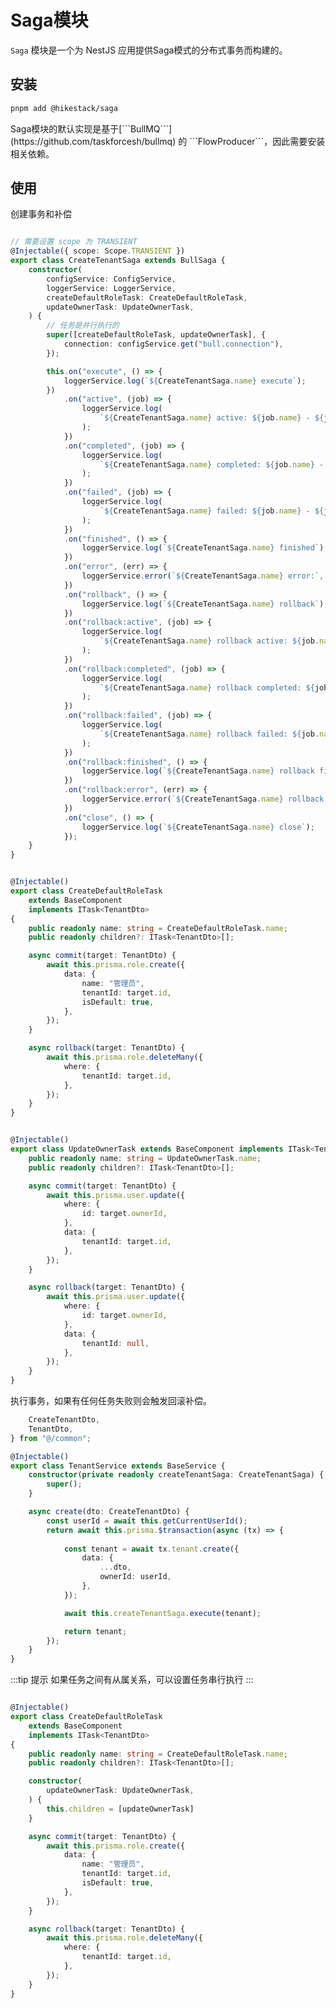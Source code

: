 
# Saga模块

```Saga``` 模块是一个为 NestJS 应用提供Saga模式的分布式事务而构建的。

## 安装

```sh npm2yarn
pnpm add @hikestack/saga
```

<Callout type="info">
Saga模块的默认实现是基于[```BullMQ```](https://github.com/taskforcesh/bullmq) 的 ```FlowProducer```，因此需要安装相关依赖。
</Callout>

## 使用

创建事务和补偿

```ts showLineNumbers filename="create-tenant.saga.ts" {4-10,14-20}

// 需要设置 scope 为 TRANSIENT
@Injectable({ scope: Scope.TRANSIENT }) 
export class CreateTenantSaga extends BullSaga {
	constructor(
		configService: ConfigService,
		loggerService: LoggerService,
		createDefaultRoleTask: CreateDefaultRoleTask,
		updateOwnerTask: UpdateOwnerTask,
	) {
        // 任务是并行执行的
		super([createDefaultRoleTask, updateOwnerTask], {
			connection: configService.get("bull.connection"),
		});

		this.on("execute", () => {
			loggerService.log(`${CreateTenantSaga.name} execute`);
		})
			.on("active", (job) => {
				loggerService.log(
					`${CreateTenantSaga.name} active: ${job.name} - ${job.id}`,
				);
			})
			.on("completed", (job) => {
				loggerService.log(
					`${CreateTenantSaga.name} completed: ${job.name} - ${job.id}`,
				);
			})
			.on("failed", (job) => {
				loggerService.log(
					`${CreateTenantSaga.name} failed: ${job.name} - ${job.id}`,
				);
			})
			.on("finished", () => {
				loggerService.log(`${CreateTenantSaga.name} finished`);
			})
			.on("error", (err) => {
				loggerService.error(`${CreateTenantSaga.name} error:`, err);
			})
			.on("rollback", () => {
				loggerService.log(`${CreateTenantSaga.name} rollback`);
			})
			.on("rollback:active", (job) => {
				loggerService.log(
					`${CreateTenantSaga.name} rollback active: ${job.name} - ${job.id}`,
				);
			})
			.on("rollback:completed", (job) => {
				loggerService.log(
					`${CreateTenantSaga.name} rollback completed: ${job.name} - ${job.id}`,
				);
			})
			.on("rollback:failed", (job) => {
				loggerService.log(
					`${CreateTenantSaga.name} rollback failed: ${job.name} - ${job.id}`,
				);
			})
			.on("rollback:finished", () => {
				loggerService.log(`${CreateTenantSaga.name} rollback finished`);
			})
			.on("rollback:error", (err) => {
				loggerService.error(`${CreateTenantSaga.name} rollback error:`, err);
			})
			.on("close", () => {
				loggerService.log(`${CreateTenantSaga.name} close`);
			});
	}
}
```

```ts showLineNumbers filename="create-default-role.task.ts"

@Injectable()
export class CreateDefaultRoleTask
	extends BaseComponent
	implements ITask<TenantDto>
{
	public readonly name: string = CreateDefaultRoleTask.name;
	public readonly children?: ITask<TenantDto>[];

	async commit(target: TenantDto) {
		await this.prisma.role.create({
			data: {
				name: "管理员",
				tenantId: target.id,
				isDefault: true,
			},
		});
	}

	async rollback(target: TenantDto) {
		await this.prisma.role.deleteMany({
			where: {
				tenantId: target.id,
			},
		});
	}
}
```

```ts showLineNumbers filename="update-owner.task.ts"

@Injectable()
export class UpdateOwnerTask extends BaseComponent implements ITask<TenantDto> {
	public readonly name: string = UpdateOwnerTask.name;
	public readonly children?: ITask<TenantDto>[];

	async commit(target: TenantDto) {
		await this.prisma.user.update({
			where: {
				id: target.ownerId,
			},
			data: {
				tenantId: target.id,
			},
		});
	}

	async rollback(target: TenantDto) {
		await this.prisma.user.update({
			where: {
				id: target.ownerId,
			},
			data: {
				tenantId: null,
			},
		});
	}
}
```

执行事务，如果有任何任务失败则会触发回滚补偿。

```ts tenant.service.ts {26}
	CreateTenantDto,
	TenantDto,
} from "@/common";

@Injectable()
export class TenantService extends BaseService {
	constructor(private readonly createTenantSaga: CreateTenantSaga) {
		super();
	}

	async create(dto: CreateTenantDto) {
		const userId = await this.getCurrentUserId();
		return await this.prisma.$transaction(async (tx) => {
			
			const tenant = await tx.tenant.create({
				data: {
					...dto,
					ownerId: userId,
				},
			});

			await this.createTenantSaga.execute(tenant);

			return tenant;
		});
	}
}

```

:::tip 提示
如果任务之间有从属关系，可以设置任务串行执行
:::

```ts showLineNumbers filename="create-default-role.task.ts" {15-19}

@Injectable()
export class CreateDefaultRoleTask
	extends BaseComponent
	implements ITask<TenantDto>
{
	public readonly name: string = CreateDefaultRoleTask.name;
	public readonly children?: ITask<TenantDto>[];

    constructor(
		updateOwnerTask: UpdateOwnerTask,
	) {
        this.children = [updateOwnerTask]
    }

	async commit(target: TenantDto) {
		await this.prisma.role.create({
			data: {
				name: "管理员",
				tenantId: target.id,
				isDefault: true,
			},
		});
	}

	async rollback(target: TenantDto) {
		await this.prisma.role.deleteMany({
			where: {
				tenantId: target.id,
			},
		});
	}
}
```